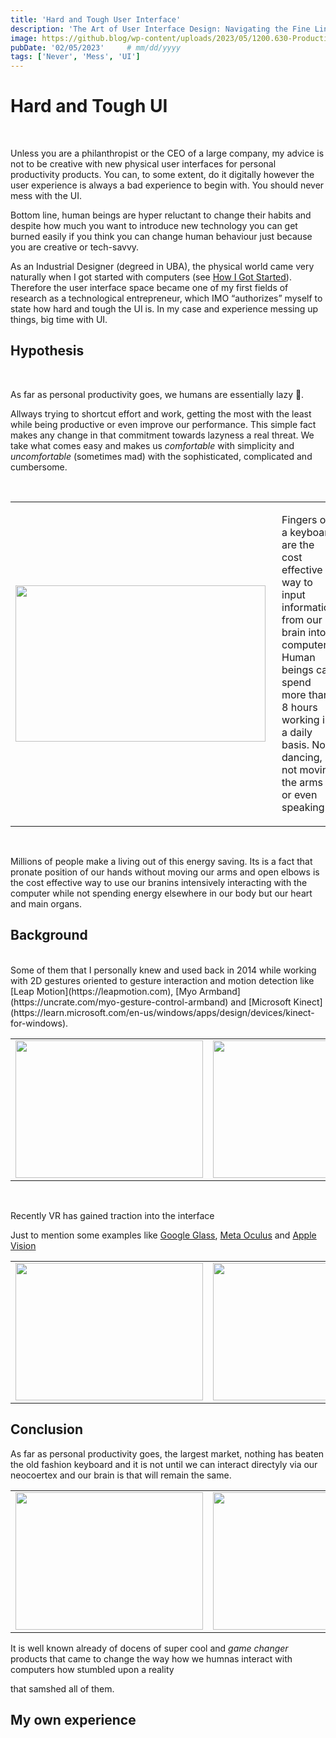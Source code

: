 ```yaml
---
title: 'Hard and Tough User Interface'
description: 'The Art of User Interface Design: Navigating the Fine Line without Messing It'
image: https://github.blog/wp-content/uploads/2023/05/1200.630-Productivity-wLogo@2x.png?resize=1600%2C850
pubDate: '02/05/2023'     # mm/dd/yyyy
tags: ['Never', 'Mess', 'UI']
---
```


# Hard and Tough UI

<br/>

Unless you are a philanthropist or the CEO of a large company, my advice is not to be creative with new physical user interfaces for personal productivity products. You can, to some extent, do it digitally however the user experience is always a bad experience to begin with. You should never mess with the UI.

Bottom line, human beings are hyper reluctant to change their habits and despite how much you want to introduce new technology you can get burned easily if you think you can change human behaviour just because you are creative or tech-savvy.

As an Industrial Designer (degreed in UBA), the physical world came very naturally when I got started with computers (see <a href="/essays/got_started" target="_blank">How I Got Started</a>). Therefore the user interface space became one of my first fields of research as a technological entrepreneur, which IMO “authorizes” myself to state how hard and tough the UI is. In my case and experience messing up things, big time with UI.


## Hypothesis

<br/>

As far as personal productivity goes, we humans are essentially lazy 🥱.

Allways trying to shortcut effort and work, getting the most with the least while being productive or even improve our performance.
This simple fact makes any change in that commitment towards lazyness a real threat. We take what comes easy and makes us *comfortable* with simplicity and *uncomfortable* (sometimes mad) with the sophisticated, complicated and cumbersome.

<br/>

<table>
    <tr>
        <td>
            <img src="/images/essays/hard_tough_ui/hands_keyboard.png" width="400px" height="250px"></img>
        </td>
        <td>
          <p style="padding-left: 10px;">Fingers on a keyboard are the cost effective way to input information from our brain into a computer. Human beings can spend more than 8 hours working in a daily basis. Not dancing, not moving the arms or even speaking. </p>
        </td>
    </tr>
</table>

<br/>

Millions of people make a living out of this energy saving. Its is a fact that pronate position of our hands without moving our arms and open elbows is the cost effective way to use our branins intensively interacting with the computer while not spending energy elsewhere in our body but our heart and main organs.

## Background

<br/>
Some of them that I personally knew and used back in 2014 while working with 2D gestures oriented to gesture interaction and motion detection like [Leap Motion](https://leapmotion.com), [Myo Armband](https://uncrate.com/myo-gesture-control-armband) and [Microsoft Kinect](https://learn.microsoft.com/en-us/windows/apps/design/devices/kinect-for-windows).

<table>
  <tr>
    <td> <img src="/images/essays/hard_tough_ui/leap_motion.png" width="300px" height="220px"></img></td>
    <td> <img src="/images/essays/hard_tough_ui/myo.png" width="300px" height="220px"></img></td>
    <td> <img src="/public/images/essays/hard_tough_ui/kinect.png" width="300px" height="220px"></img></td>
   </tr>
</table>

<br/>

Recently VR has gained traction into the interface

Just to mention some examples like [Google Glass](https://www.google.com/glass), [Meta Oculus](https://www.meta.com) and [Apple Vision](https://www.apple.com/apple-vision-pro)

<table>
  <tr>
    <td> <img src="/images/essays/hard_tough_ui/google_glass.png" width="300px" height="220px"></img></td>
    <td> <img src="/images/essays/hard_tough_ui/oculus.png" width="300px" height="220px"></img></td>
    <td> <img src="/public/images/essays/hard_tough_ui/apple_vision.png" width="300px" height="220px"></img></td>
   </tr>
</table>


## Conclusion

As far as personal productivity goes, the largest market, nothing has beaten the old fashion keyboard and it is not until we can interact directyly via our neocoertex and our brain is that will remain the same.

<table>
  <tr>
    <td> <img src="/images/essays/hard_tough_ui/macintosh.png" width="300px" height="220px"></img></td>
    <td> <img src="/images/essays/hard_tough_ui/elon.png" width="300px" height="220px"></img></td>
    <td> <img src="/images/essays/hard_tough_ui/neuralink.png" width="300px" height="220px"></img></td>
   </tr>
</table>


It is well known already of docens of super cool and *game changer* products that came to change the way how we humnas interact with computers how stumbled upon a reality

that samshed all of them.


## My own experience

